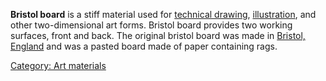 '''Bristol board''' is a stiff material used for [[technical drawing]], [[illustration]], and other two-dimensional art forms. Bristol board provides two working surfaces, front and back. The original bristol board was made in [[Bristol, England]] and was a pasted board made of paper containing rags.
{{art-stub}}
[[Category: Art materials]]